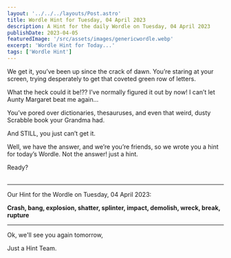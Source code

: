 ```yaml
---
layout: '../../../layouts/Post.astro'
title: Wordle Hint for Tuesday, 04 April 2023
description: A Hint for the daily Wordle on Tuesday, 04 April 2023
publishDate: 2023-04-05
featuredImage: '/src/assets/images/genericwordle.webp'
excerpt: 'Wordle Hint for Today...'
tags: ['Wordle Hint']
---
```


We get it, you’ve been up since the crack of dawn. You’re staring at your screen, trying desperately to get that coveted green row of letters. 

What the heck could it be!??
I’ve normally figured it out by now!
I can’t let Aunty Margaret beat me again… 

You’ve pored over dictionaries, thesauruses, and even that weird, dusty Scrabble book your Grandma had.

And STILL, you just can’t get it. 

Well, we have the answer, and we’re you’re friends, so we wrote you a hint for today’s Wordle.
Not the answer! just a hint. 

Ready?<br /><br />

----

Our Hint for the Wordle on Tuesday, 04 April 2023:

**Crash, bang, explosion, shatter, splinter, impact, demolish, wreck, break, rupture**

----

Ok, we'll see you again tomorrow, 

Just a Hint Team.
